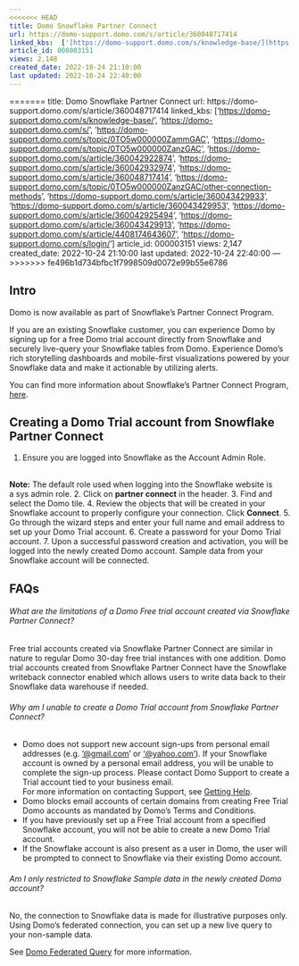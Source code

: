 ```yaml
---
<<<<<<< HEAD
title: Domo Snowflake Partner Connect
url: https://domo-support.domo.com/s/article/360048717414
linked_kbs:  ['[https://domo-support.domo.com/s/knowledge-base/](https://domo-support.domo.com/s/knowledge-base/)', '[https://domo-support.domo.com/s/](https://domo-support.domo.com/s/)', '[https://domo-support.domo.com/s/topic/0TO5w000000ZammGAC](https://domo-support.domo.com/s/topic/0TO5w000000ZammGAC)', '[https://domo-support.domo.com/s/topic/0TO5w000000ZanzGAC](https://domo-support.domo.com/s/topic/0TO5w000000ZanzGAC)', '[https://domo-support.domo.com/s/article/360042922874](https://domo-support.domo.com/s/article/360042922874)', '[https://domo-support.domo.com/s/article/360042932974](https://domo-support.domo.com/s/article/360042932974)', '[https://domo-support.domo.com/s/article/360048717414](https://domo-support.domo.com/s/article/360048717414)', '[https://domo-support.domo.com/s/topic/0TO5w000000ZanzGAC/other-connection-methods](https://domo-support.domo.com/s/topic/0TO5w000000ZanzGAC/other-connection-methods)', '[https://domo-support.domo.com/s/article/360043429933](https://domo-support.domo.com/s/article/360043429933)', '[https://domo-support.domo.com/s/article/360043429953](https://domo-support.domo.com/s/article/360043429953)', '[https://domo-support.domo.com/s/article/360042925494](https://domo-support.domo.com/s/article/360042925494)', '[https://domo-support.domo.com/s/article/360043429913](https://domo-support.domo.com/s/article/360043429913)', '[https://domo-support.domo.com/s/article/4408174643607](https://domo-support.domo.com/s/article/4408174643607)', '[https://domo-support.domo.com/s/login/](https://domo-support.domo.com/s/login/)']
article_id: 000003151
views: 2,148
created_date: 2022-10-24 21:10:00
last updated: 2022-10-24 22:40:00
---
```

=======
title: Domo Snowflake Partner Connect
url: https://domo-support.domo.com/s/article/360048717414
linked_kbs:  ['[https://domo-support.domo.com/s/knowledge-base/](https://domo-support.domo.com/s/knowledge-base/)', '[https://domo-support.domo.com/s/](https://domo-support.domo.com/s/)', '[https://domo-support.domo.com/s/topic/0TO5w000000ZammGAC](https://domo-support.domo.com/s/topic/0TO5w000000ZammGAC)', '[https://domo-support.domo.com/s/topic/0TO5w000000ZanzGAC](https://domo-support.domo.com/s/topic/0TO5w000000ZanzGAC)', '[https://domo-support.domo.com/s/article/360042922874](https://domo-support.domo.com/s/article/360042922874)', '[https://domo-support.domo.com/s/article/360042932974](https://domo-support.domo.com/s/article/360042932974)', '[https://domo-support.domo.com/s/article/360048717414](https://domo-support.domo.com/s/article/360048717414)', '[https://domo-support.domo.com/s/topic/0TO5w000000ZanzGAC/other-connection-methods](https://domo-support.domo.com/s/topic/0TO5w000000ZanzGAC/other-connection-methods)', '[https://domo-support.domo.com/s/article/360043429933](https://domo-support.domo.com/s/article/360043429933)', '[https://domo-support.domo.com/s/article/360043429953](https://domo-support.domo.com/s/article/360043429953)', '[https://domo-support.domo.com/s/article/360042925494](https://domo-support.domo.com/s/article/360042925494)', '[https://domo-support.domo.com/s/article/360043429913](https://domo-support.domo.com/s/article/360043429913)', '[https://domo-support.domo.com/s/article/4408174643607](https://domo-support.domo.com/s/article/4408174643607)', '[https://domo-support.domo.com/s/login/](https://domo-support.domo.com/s/login/)']
article_id: 000003151
views: 2,147
created_date: 2022-10-24 21:10:00
last updated: 2022-10-24 22:40:00
---
>>>>>>> fe496b1d734bfbc1f7998509d0072e99b55e6786



Intro
-----


Domo is now available as part of Snowflake's Partner Connect Program. 


If you are an existing Snowflake customer, you can experience Domo by signing up for a free Domo trial account directly from Snowflake and securely live-query your Snowflake tables from Domo. Experience Domo's rich storytelling dashboards and mobile-first visualizations powered by your Snowflake data and make it actionable by utilizing alerts. 


You can find more information about Snowflake's Partner Connect Program, [here](https://docs.snowflake.com/en/user-guide/ecosystem-partner-connect.html "https://docs.snowflake.com/en/user-guide/ecosystem-partner-connect.html").


Creating a Domo Trial account from Snowflake Partner Connect
------------------------------------------------------------


1. Ensure you are logged into Snowflake as the Account Admin Role.  
  




 

**Note:** The default role used when logging into the Snowflake website is a sys admin role.
2. Click on **partner connect** in the header.
3. Find and select the Domo tile.
4. Review the objects that will be created in your Snowflake account to properly configure your connection. Click **Connect**.
5. Go through the wizard steps and enter your full name and email address to set up your Domo Trial account.
6. Create a password for your Domo Trial account.
7. Upon a successful password creation and activation, you will be logged into the newly created Domo account. Sample data from your Snowflake account will be connected.


FAQs
----


###### What are the limitations of a Domo Free trial account created via Snowflake Partner Connect?


Free trial accounts created via Snowflake Partner Connect are similar in nature to regular Domo 30-day free trial instances with one addition. Domo trial accounts created from Snowflake Partner Connect have the Snowflake writeback connector enabled which allows users to write data back to their Snowflake data warehouse if needed.


###### Why am I unable to create a Domo Trial account from Snowflake Partner Connect?


* Domo does not support new account sign-ups from personal email addresses (e.g. ['@gmail.com](mailto:'@gmail.com "mailto:'@gmail.com")' or ['@yahoo.com'](mailto:'@yahoo.com' "mailto:'@yahoo.com'")). If your Snowflake account is owned by a personal email address, you will be unable to complete the sign-up process. Please contact Domo Support to create a Trial account tied to your business email.   
 For more information on contacting Support, see [Getting Help](/s/article/360042922874 "Getting Help").
* Domo blocks email accounts of certain domains from creating Free Trial Domo accounts as mandated by Domo's Terms and Conditions.
* If you have previously set up a Free Trial account from a specified Snowflake account, you will not be able to create a new Domo Trial account.
* If the Snowflake account is also present as a user in Domo, the user will be prompted to connect to Snowflake via their existing Domo account.


###### Am I only restricted to Snowflake Sample data in the newly created Domo account?


No, the connection to Snowflake data is made for illustrative purposes only. Using Domo's federated connection, you can set up a new live query to your non-sample data.


See [Domo Federated Query](/s/article/360042932974 "Using the Federated Data Solution") for more information.

